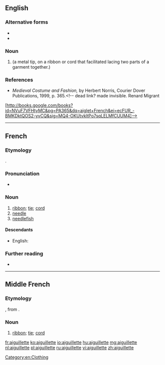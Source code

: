 ==English==

===Alternative forms===
* {{l|en|aglet}}
* {{l|en|aiglet}}

===Noun===
{{en-noun}}

# {{alternative spelling of|aiglet|lang=en}} (a metal tip, on a ribbon or cord that facilitated lacing two parts of a garment together.)

===References===
* ''Medieval Costume and Fashion,'' by Herbert Norris, Courier Dover Publications, 1999, p. 365.<!-- dead link? made invisible. Renard Migrant
[http://books.google.com/books?id=NVuF7VFHtyMC&pg=PA365&dq=aiglet+French&ei=ecFUR_-BMKDktQOS2-yvCQ&sig=MQ4-OKUtvkltPo7sqLELMfCUUM4]-->

[[Category:en:Clothing]]

----

==French==

===Etymology===
{{suffix|fr|aiguille|ette}}.

===Pronunciation===
* {{IPA|/e.ɡɥi.jɛt/|lang=fr}}

===Noun===
{{fr-noun|f}}

# [[ribbon]]; [[tie]]; [[cord]]
# [[needle]]
# [[needlefish]]

====Descendants====
* English: {{l|en|aiglet}}

===Further reading===
* {{R:TLFi}}

----

==Middle French==

===Etymology===
{{etyl|fro|frm}}, from {{suffix|frm|aiguille|ette}}.

===Noun===
{{frm-noun|f}}

# [[ribbon]]; [[tie]]; [[cord]]

[[fr:aiguillette]]
[[ko:aiguillette]]
[[io:aiguillette]]
[[hu:aiguillette]]
[[mg:aiguillette]]
[[nl:aiguillette]]
[[pl:aiguillette]]
[[ru:aiguillette]]
[[vi:aiguillette]]
[[zh:aiguillette]]